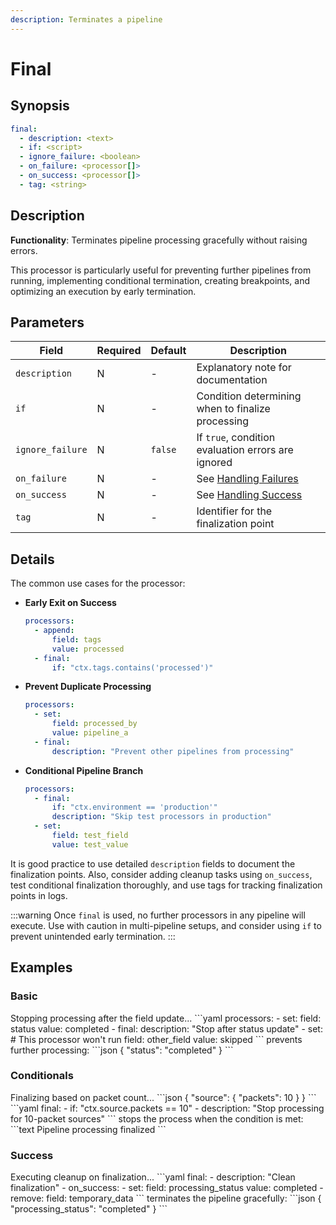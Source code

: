 ```yaml
---
description: Terminates a pipeline
---
```


# Final

## Synopsis

```yaml
final:
  - description: <text>
  - if: <script>
  - ignore_failure: <boolean>
  - on_failure: <processor[]>
  - on_success: <processor[]>
  - tag: <string>
```

## Description

**Functionality**: Terminates pipeline processing gracefully without raising errors.

This processor is particularly useful for preventing further pipelines from running, implementing conditional termination, creating breakpoints, and optimizing an execution by early termination.

## Parameters

|Field|Required|Default|Description|
|---|---|---|---|
|`description`|N|-|Explanatory note for documentation|
|`if`|N|-|Condition determining when to finalize processing|
|`ignore_failure`|N|`false`|If `true`, condition evaluation errors are ignored|
|`on_failure`|N|-|See [Handling Failures](../handling-failures.mdx)|
|`on_success`|N|-|See [Handling Success](../handling-success.mdx)|
|`tag`|N|-|Identifier for the finalization point|

## Details

The common use cases for the processor:

* **Early Exit on Success**

   ```yaml
   processors:
     - append:
         field: tags
         value: processed
     - final:
         if: "ctx.tags.contains('processed')"
   ```

* **Prevent Duplicate Processing**

   ```yaml
   processors:
     - set:
         field: processed_by
         value: pipeline_a
     - final:
         description: "Prevent other pipelines from processing"
   ```

* **Conditional Pipeline Branch**
 
   ```yaml
   processors:
     - final:
         if: "ctx.environment == 'production'"
         description: "Skip test processors in production"
     - set:
         field: test_field
         value: test_value
   ```

It is good practice to use detailed `description` fields to document the finalization points. Also, consider adding cleanup tasks using `on_success`, test conditional finalization thoroughly, and use tags for tracking finalization points in logs.

:::warning
Once `final` is used, no further processors in any pipeline will execute. Use with caution in multi-pipeline setups, and consider using `if` to prevent unintended early termination.
:::

## Examples

### Basic

<ExampleGrid>
  <CommentCol>
    Stopping processing after the field update...
  </CommentCol>
  <CodeCol>
    ```yaml
    processors:
      - set:
          field: status
          value: completed
      - final:
          description: "Stop after status update"
      - set:  # This processor won't run
          field: other_field
          value: skipped
    ```
  </CodeCol>
  <CommentCol>
    prevents further processing:
  </CommentCol>
  <CodeCol>
    ```json
    {
      "status": "completed"
    }
    ```
  </CodeCol>
</ExampleGrid>

### Conditionals

<ExampleGrid>
  <CommentCol>
    Finalizing based on packet count...
  </CommentCol>
  <CodeCol>
    ```json
    {
      "source": {
        "packets": 10
      }
    }
    ```
    ```yaml
    final:
      - if: "ctx.source.packets == 10"
      - description: "Stop processing for 10-packet sources"
    ```
  </CodeCol>
  <CommentCol>
    stops the process when the condition is met:
  </CommentCol>
  <CodeCol>
    ```text
    Pipeline processing finalized
    ```
  </CodeCol>
</ExampleGrid>

### Success

<ExampleGrid>
  <CommentCol>
    Executing cleanup on finalization...
  </CommentCol>
  <CodeCol>
    ```yaml
    final:
      - description: "Clean finalization"
      - on_success:
          - set:
              field: processing_status
              value: completed
          - remove:
              field: temporary_data
    ```
  </CodeCol>
  <CommentCol>
    terminates the pipeline gracefully:
  </CommentCol>
  <CodeCol>
    ```json
    {
      "processing_status": "completed"
    }
    ```
  </CodeCol>
</ExampleGrid>
